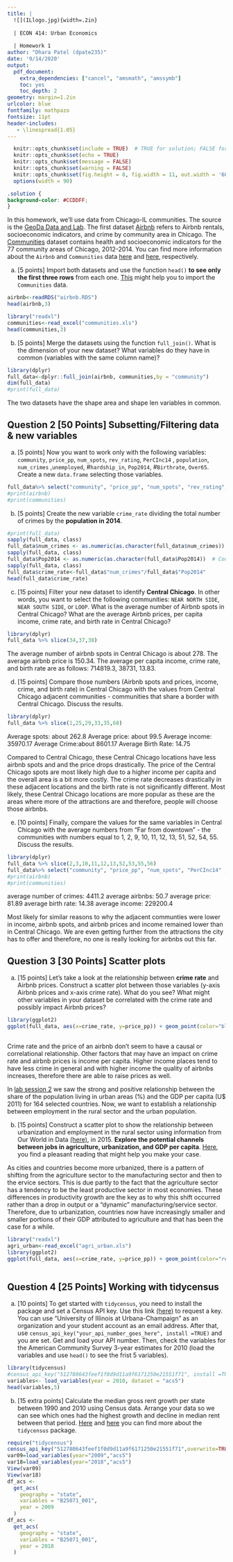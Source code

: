 ```yaml
---
title: |
  ![](ILlogo.jpg){width=.2in}
  
  | ECON 414: Urban Economics
  
  | Homework 1
author: "Dhara Patel (dpate235)"
date: '9/14/2020'
output:
  pdf_document:
    extra_dependencies: ["cancel", "amsmath", "amssymb"]
    toc: yes
    toc_depth: 2
geometry: margin=1.2in
urlcolor: blue
fontfamily: mathpazo
fontsize: 11pt
header-includes:
   - \linespread{1.05}
---
```


```r
  knitr::opts_chunk$set(include = TRUE)  # TRUE for solution; FALSE for questions set
  knitr::opts_chunk$set(echo = TRUE)
  knitr::opts_chunk$set(message = FALSE)
  knitr::opts_chunk$set(warning = FALSE)
  knitr::opts_chunk$set(fig.height = 8, fig.width = 11, out.width = '60%', fig.align = "center")
  options(width = 90)
```

```css
.solution {
background-color: #CCDDFF;
}
```

In this homework, we'll use data from Chicago-IL communities. The source is the [GeoDa Data and Lab](https://geodacenter.github.io/data-and-lab/). The first dataset [Airbnb](https://github.com/guerramarcelino/UrbanEconomics/raw/master/Datasets/airbnb.RDS) refers to Airbnb rentals, socioeconomic indicators, and crime by community area in Chicago. The [Communities](https://github.com/guerramarcelino/UrbanEconomics/raw/master/Datasets/communities.xls) dataset contains health and socioeconomic indicators for the 77 community areas of Chicago, 2012-2014. You can find more information about the `Airbnb` and `Communities` data [here](https://geodacenter.github.io/data-and-lab//airbnb_Chicago-2015/) and [here](https://geodacenter.github.io/data-and-lab//comarea_vars/), respectively.

a. [5 points] Import both datasets and use the function `head()` **to see only the first three rows** from each one. [This](https://readxl.tidyverse.org/) might help you to import the `Communities` data.   

```r
airbnb<-readRDS("airbnb.RDS")
head(airbnb,3)

library("readxl")
communities<-read_excel("communities.xls")
head(communities,3)

```

b. [5 points]  Merge the datasets using the function `full_join()`. What is the dimension of your new dataset? What variables do they have in common (variables with the same column name)?  

```r
library(dplyr)
full_data<-dplyr::full_join(airbnb, communities,by = "community")
dim(full_data)
#print(full_data)
```

The two datasets have the shape area and shape len variables in common. 

## Question 2 [50 Points] Subsetting/Filtering data & new variables

a. [5 points] Now you want to work only with the following variables: `community`, `price_pp`, `num_spots`, `rev_rating`, `PerCInc14` , `population`, `num_crimes` ,`unemployed`, #`hardship_in`, `Pop2014`, #`Birthrate`, `Over65`. Create a new `data.frame` selecting those variables.

```r
full_data%>% select("community", "price_pp", "num_spots", "rev_rating", "PerCInc14" , "population", "num_crimes" ,"unemployed", "Pop2014", "Over65", "harship_in", "BirthRate")
#print(airbnb)
#print(communities)
```
b. [5 points] Create the new variable `crime_rate` dividing the total number of crimes by the **population in 2014**.

```r
#print(full_data)
sapply(full_data, class)
full_data$num_crimes <- as.numeric(as.character(full_data$num_crimes))  # Convert one variable to numeric
sapply(full_data, class)
full_data$Pop2014 <- as.numeric(as.character(full_data$Pop2014))  # Convert one variable to numeric
sapply(full_data, class)
full_data$crime_rate<-full_data$"num_crimes"/full_data$"Pop2014"
head(full_data$crime_rate)

```


c. [15 points] Filter your new dataset to identify **Central Chicago**. In other words, you want to select the following communities: `NEAR NORTH SIDE`, `NEAR SOUTH SIDE`, or `LOOP`. What is the average number of Airbnb spots in Central Chicago? What are the average Airbnb prices, per capita income, crime rate, and birth rate in Central Chicago?

```r
library(dplyr)
full_data %>% slice(34,37,38)
```
The average number of airbnb spots in Central Chicago is about 278. The average airbnb price is 150.34. The average per capita income, crime rate, and birth rate are as follows: 714819.3, 38731, 13.83.

d. [15 points] Compare those numbers (Airbnb spots and prices, income, crime, and birth rate) in Central Chicago with the values from Central Chicago adjacent communities - communities that share a border with Central Chicago. Discuss the results.  

```r
library(dplyr)
full_data %>% slice(1,25,29,33,35,68)
```
Average spots: about 262.8
Average price: about 99.5
Average income: 35970.17
Average Crime:about 8601.17
Average Birth Rate: 14.75

Compared to Central Chicago, these Central Chicago locations have less airbnb spots and and the price drops drastically. The price of the Central Chicago spots are most likely high due to a higher income per capita and the overall area is a bit more costly. The crime rate decreases drastically in these adjacent locations and the birth rate is not significantly different. Most likely, these Central Chicago locations are more popular as these are the areas where more of the attractions are and therefore, people will choose those airbnbs. 

e. [10 points] Finally, compare the values for the same variables in Central Chicago with the average numbers from "Far from downtown" - the communities with numbers equal to 1, 2, 9, 10, 11, 12, 13, 51, 52, 54, 55. Discuss the results.

```r
library(dplyr)
full_data %>% slice(2,3,10,11,12,13,52,53,55,56)
full_data%>% select("community", "price_pp", "num_spots", "PerCInc14" , "num_crimes", "BirthRate")
#print(airbnb)
#print(communities)
```
average number of crimes: 4411.2
average airbnbs: 50.7
average price: 81.89
average birth rate: 14.38
average income: 229200.4

Most likely for similar reasons to why the adjacent communties were lower in income, airbnb spots, and airbnb prices and income remained lower than in Central Chicago. We are even getting further from the attractions the city has to offer and therefore, no one is really looking for airbnbs out this far. 

## Question 3 [30 Points] Scatter plots

a. [15 points] Let's take a look at the relationship between **crime rate** and Airbnb prices. Construct a scatter plot between those variables (y-axis Airbnb prices and x-axis crime rate). What do you see? What might other variables in your dataset be correlated with the crime rate and possibly impact Airbnb prices? 
```r
library(ggplot2)
ggplot(full_data, aes(x=crime_rate, y=price_pp)) + geom_point(color="blue") 
 
```
Crime rate and the price of an airbnb don't seem to have a causal or correlational relationship. Other factors that may have an impact on crime rate and airbnb prices is income per capita. Higher income places tend to have less crime in general and with higher income the quality of airbnbs increases, therefore there are able to raise prices as well. 

In [lab session 2](https://guerramarcelino.github.io/Econ414/lab2) we saw the strong and positive relationship between the share of the population living in urban areas (%) and the GDP per capita (U$ 2011) for 164 selected countries. Now, we want to establish a relationship between employment in the rural sector and the urban population.

b. [15 points] Construct a scatter plot to show the relationship between urbanization and employment in the rural sector using information from Our World in Data [(here)](https://github.com/guerramarcelino/UrbanEconomics/raw/master/Datasets/agri_urban.xls), in 2015. **Explore the potential channels between jobs in agriculture, urbanization, and GDP per capita**. [Here](https://ourworldindata.org/structural-transformation-and-deindustrialization-evidence-from-todays-rich-countries), you find a pleasant reading that might help you make your case.    

As cities and countries become more urbanized, there is a pattern of shifting from the agriculture sector to the manufacturing sector and then to the ervice sectors. This is due partly to the fact that the agriculture sector has a tendency to be the least productive sector in most economies. These differences in productivity growth are the key as to why this shift occurred rather than a drop in output or a "dynamic" manufacturing/service sector. Therefore, due to urbanization, countries now have increasingly smaller and smaller portions of their GDP attributed to agriculture and that has been the case for a while. 

```r
library("readxl")
agri_urban<-read_excel("agri_urban.xls")
library(ggplot2)
ggplot(full_data, aes(x=crime_rate, y=price_pp)) + geom_point(color="red") 
 
```

## Question 4 [25 Points] Working with tidycensus

a. [10 points] To get started with `tidycensus`, you need to install the package and set a Census API key. Use this link [(here)](https://api.census.gov/data/key_signup.html) to request a key. You can use "University of Illinois at Urbana-Champaign" as an organization and your student account as an email address. After that, use `census_api_key("your_api_number_goes_here", install =TRUE)` and you are set. Get and load your API number. Then, check the variables for the American Community Survey 3-year estimates for 2010 (load the variables and use `head()` to see the frist 5 variables).          

```r
library(tidycensus)
#census_api_key("512780643feef1f0d9d11a9f6171250e21551f71", install =TRUE)
variables<- load_variables(year = 2010, dataset = "acs5")
head(variables,5)
```

b. [15 extra points] Calculate the median gross rent growth per state between 1990 and 2010 using Census data. Arrange your data so we can see which ones had the highest growth and decline in median rent between that period. [Here](https://walker-data.com/tidycensus/articles/basic-usage.html) and [here](https://dcl-wrangle.stanford.edu/census.html) you can find more about the `tidycensus` package.
```r
require("tidycensus")
census_api_key("512780643feef1f0d9d11a9f6171250e21551f71",overwrite=TRUE)
var09=load_variables(year="2009","acs5")
var18=load_variables(year="2018","acs5")
View(var09)
View(var18)
df_acs <-
  get_acs(
    geography = "state", 
    variables = "B25071_001", 
    year = 2009
  )
df_acs <-
  get_acs(
    geography = "state", 
    variables = "B25071_001", 
    year = 2018
  )
```

